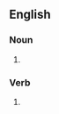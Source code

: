 ==English==

===Noun===
{{head|en|noun form}}

# {{plural of|dequeue|lang=en}}

===Verb===
{{head|en|verb form}}

# {{en-third-person singular of|dequeue}}